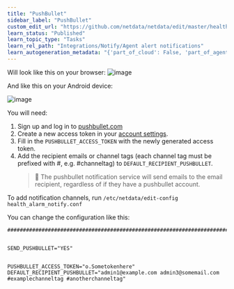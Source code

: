 ```yaml
---
title: "PushBullet"
sidebar_label: "PushBullet"
custom_edit_url: "https://github.com/netdata/netdata/edit/master/health/notifications/pushbullet/README.md"
learn_status: "Published"
learn_topic_type: "Tasks"
learn_rel_path: "Integrations/Notify/Agent alert notifications"
learn_autogeneration_metadata: "{'part_of_cloud': False, 'part_of_agent': True}"
---
```



Will look like this on your browser:
![image](https://cloud.githubusercontent.com/assets/4300670/19109636/278b1c0c-8aee-11e6-8a09-7fc94fdbfec8.png)

And like this on your Android device:

![image](https://cloud.githubusercontent.com/assets/4300670/19109635/278a1dde-8aee-11e6-9984-0bc87a13312d.png)

You will need:

1.  Sign up and log in to [pushbullet.com](https://www.pushbullet.com/)
2.  Create a new access token in your [account settings](https://www.pushbullet.com/#settings/account).
3.  Fill in the `PUSHBULLET_ACCESS_TOKEN` with the newly generated access token.
4.  Add the recipient emails or channel tags (each channel tag must be prefixed with #, e.g. #channeltag) to `DEFAULT_RECIPIENT_PUSHBULLET`.
    > 🚨 The pushbullet notification service will send emails to the email recipient, regardless of if they have a pushbullet account.

To add notification channels, run `/etc/netdata/edit-config health_alarm_notify.conf` 

You can change the configuration like this:

```
###############################################################################


SEND_PUSHBULLET="YES"


PUSHBULLET_ACCESS_TOKEN="o.Sometokenhere"
DEFAULT_RECIPIENT_PUSHBULLET="admin1@example.com admin3@somemail.com #examplechanneltag #anotherchanneltag"
```


